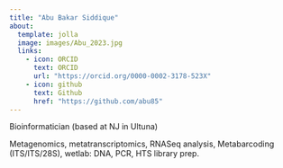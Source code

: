 ```yaml
---
title: "Abu Bakar Siddique"
about: 
  template: jolla
  image: images/Abu_2023.jpg
  links:
    - icon: ORCID
      text: ORCID
      url: "https://orcid.org/0000-0002-3178-523X"
    - icon: github
      text: Github
      href: "https://github.com/abu85"
---
```

 
Bioinformatician (based at NJ in Ultuna)

Metagenomics, metatranscriptomics, RNASeq analysis, Metabarcoding (ITS/ITS/28S), wetlab: DNA, PCR, HTS library prep.
